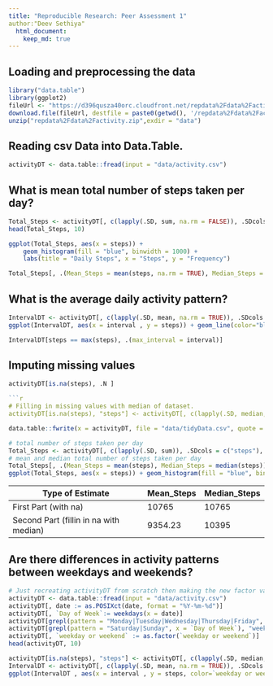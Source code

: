 ```yaml
---
title: "Reproducible Research: Peer Assessment 1"
author:"Deev Sethiya"
  html_document:
    keep_md: true
---
```



## Loading and preprocessing the data
```r
library("data.table")
library(ggplot2)
fileUrl <- "https://d396qusza40orc.cloudfront.net/repdata%2Fdata%2Factivity.zip"
download.file(fileUrl, destfile = paste0(getwd(), '/repdata%2Fdata%2Factivity.zip'), method = "curl")
unzip("repdata%2Fdata%2Factivity.zip",exdir = "data")
```

## Reading csv Data into Data.Table. 
```r
activityDT <- data.table::fread(input = "data/activity.csv")
```

## What is mean total number of steps taken per day?
```r
Total_Steps <- activityDT[, c(lapply(.SD, sum, na.rm = FALSE)), .SDcols = c("steps"), by = .(date)] 
head(Total_Steps, 10)
```
```r
ggplot(Total_Steps, aes(x = steps)) +
    geom_histogram(fill = "blue", binwidth = 1000) +
    labs(title = "Daily Steps", x = "Steps", y = "Frequency")
```
```r
Total_Steps[, .(Mean_Steps = mean(steps, na.rm = TRUE), Median_Steps = median(steps, na.rm = TRUE))]
```


## What is the average daily activity pattern?
```r
IntervalDT <- activityDT[, c(lapply(.SD, mean, na.rm = TRUE)), .SDcols = c("steps"), by = .(interval)] 
ggplot(IntervalDT, aes(x = interval , y = steps)) + geom_line(color="blue", size=1) + labs(title = "Avg. Daily Steps", x = "Interval", y = "Avg. Steps per day")
```
```r
IntervalDT[steps == max(steps), .(max_interval = interval)]
```


## Imputing missing values
```r
activityDT[is.na(steps), .N ]

```r
# Filling in missing values with median of dataset. 
activityDT[is.na(steps), "steps"] <- activityDT[, c(lapply(.SD, median, na.rm = TRUE)), .SDcols = c("steps")]
```

```r
data.table::fwrite(x = activityDT, file = "data/tidyData.csv", quote = FALSE)
```
```r
# total number of steps taken per day
Total_Steps <- activityDT[, c(lapply(.SD, sum)), .SDcols = c("steps"), by = .(date)] 
# mean and median total number of steps taken per day
Total_Steps[, .(Mean_Steps = mean(steps), Median_Steps = median(steps))]
ggplot(Total_Steps, aes(x = steps)) + geom_histogram(fill = "blue", binwidth = 1000) + labs(title = "Daily Steps", x = "Steps", y = "Frequency")
```

Type of Estimate | Mean_Steps | Median_Steps
--- | --- | ---
First Part (with na) | 10765 | 10765
Second Part (fillin in na with median) | 9354.23 | 10395


## Are there differences in activity patterns between weekdays and weekends?
```r
# Just recreating activityDT from scratch then making the new factor variable. (No need to, just want to be clear on what the entire process is.) 
activityDT <- data.table::fread(input = "data/activity.csv")
activityDT[, date := as.POSIXct(date, format = "%Y-%m-%d")]
activityDT[, `Day of Week`:= weekdays(x = date)]
activityDT[grepl(pattern = "Monday|Tuesday|Wednesday|Thursday|Friday", x = `Day of Week`), "weekday or weekend"] <- "weekday"
activityDT[grepl(pattern = "Saturday|Sunday", x = `Day of Week`), "weekday or weekend"] <- "weekend"
activityDT[, `weekday or weekend` := as.factor(`weekday or weekend`)]
head(activityDT, 10)
```


```r
activityDT[is.na(steps), "steps"] <- activityDT[, c(lapply(.SD, median, na.rm = TRUE)), .SDcols = c("steps")]
IntervalDT <- activityDT[, c(lapply(.SD, mean, na.rm = TRUE)), .SDcols = c("steps"), by = .(interval, `weekday or weekend`)] 
ggplot(IntervalDT , aes(x = interval , y = steps, color=`weekday or weekend`)) + geom_line() + labs(title = "Avg. Daily Steps by Weektype", x = "Interval", y = "No. of Steps") + facet_wrap(~`weekday or weekend` , ncol = 1, nrow=2)
```
